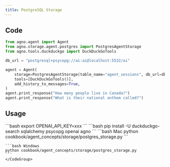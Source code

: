 ```yaml
---
title: PostgreSQL Storage
---
```


## Code

```python cookbook/agent_concepts/storage/postgres_storage.py
from agno.agent import Agent
from agno.storage.agent.postgres import PostgresAgentStorage
from agno.tools.duckduckgo import DuckDuckGoTools

db_url = "postgresql+psycopg://ai:ai@localhost:5532/ai"

agent = Agent(
    storage=PostgresAgentStorage(table_name="agent_sessions", db_url=db_url),
    tools=[DuckDuckGoTools()],
    add_history_to_messages=True,
)
agent.print_response("How many people live in Canada?")
agent.print_response("What is their national anthem called?")
```

## Usage

<Steps>
  <Snippet file="create-venv-step.mdx" />

  <Step title="Set your API key">
    ```bash
    export OPENAI_API_KEY=xxx
    ```
  </Step>

  <Step title="Install libraries">
    ```bash
    pip install -U duckduckgo-search sqlalchemy psycopg openai agno
    ```
  </Step>

  <Step title="Run Agent">
    <CodeGroup>
    ```bash Mac
    python cookbook/agent_concepts/storage/postgres_storage.py
    ```

    ```bash Windows
    python cookbook/agent_concepts/storage/postgres_storage.py
    ```
    </CodeGroup>
  </Step>
</Steps>